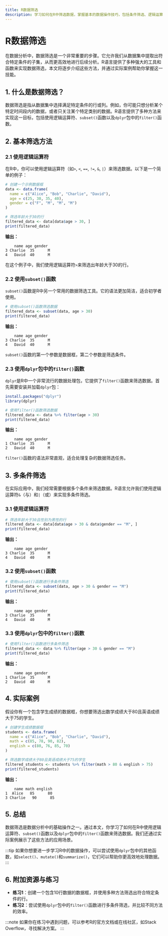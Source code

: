 ```yaml
---
title: R数据筛选
description: 学习如何在R中筛选数据，掌握基本的数据操作技巧，包括条件筛选、逻辑运算符的使用以及实际案例。
---
```


# R数据筛选

在数据分析中，数据筛选是一个非常重要的步骤。它允许我们从数据集中提取出符合特定条件的子集，从而更高效地进行后续分析。R语言提供了多种强大的工具和函数来实现数据筛选，本文将逐步介绍这些方法，并通过实际案例帮助你掌握这一技能。

## 1. 什么是数据筛选？

数据筛选是指从数据集中选择满足特定条件的行或列。例如，你可能只想分析某个特定时间段内的数据，或者只关注某个特定类别的数据。R语言提供了多种方法来实现这一目标，包括使用逻辑运算符、`subset()`函数以及`dplyr`包中的`filter()`函数。

## 2. 基本筛选方法

### 2.1 使用逻辑运算符

在R中，你可以使用逻辑运算符（如`>`, `<`, `==`, `!=`, `&`, `|`）来筛选数据。以下是一个简单的例子：

```r
# 创建一个示例数据框
data <- data.frame(
  name = c("Alice", "Bob", "Charlie", "David"),
  age = c(25, 30, 35, 40),
  gender = c("F", "M", "M", "M")
)

# 筛选年龄大于30的行
filtered_data <- data[data$age > 30, ]
print(filtered_data)
```

**输出：**

```
    name age gender
3 Charlie  35      M
4   David  40      M
```

在这个例子中，我们使用逻辑运算符`>`来筛选出年龄大于30的行。

### 2.2 使用`subset()`函数

`subset()`函数是R中另一个常用的数据筛选工具。它的语法更加简洁，适合初学者使用。

```r
# 使用subset()函数筛选数据
filtered_data <- subset(data, age > 30)
print(filtered_data)
```

**输出：**

```
    name age gender
3 Charlie  35      M
4   David  40      M
```

`subset()`函数的第一个参数是数据框，第二个参数是筛选条件。

### 2.3 使用`dplyr`包中的`filter()`函数

`dplyr`是R中一个非常流行的数据处理包，它提供了`filter()`函数来筛选数据。首先需要安装并加载`dplyr`包：

```r
install.packages("dplyr")
library(dplyr)

# 使用filter()函数筛选数据
filtered_data <- data %>% filter(age > 30)
print(filtered_data)
```

**输出：**

```
    name age gender
1 Charlie  35      M
2   David  40      M
```

`filter()`函数的语法非常直观，适合处理复杂的数据筛选任务。

## 3. 多条件筛选

在实际应用中，我们经常需要根据多个条件来筛选数据。R语言允许我们使用逻辑运算符`&`（与）和`|`（或）来实现多条件筛选。

### 3.1 使用逻辑运算符

```r
# 筛选年龄大于30且性别为男性的行
filtered_data <- data[data$age > 30 & data$gender == "M", ]
print(filtered_data)
```

**输出：**

```
    name age gender
3 Charlie  35      M
4   David  40      M
```

### 3.2 使用`subset()`函数

```r
# 使用subset()函数进行多条件筛选
filtered_data <- subset(data, age > 30 & gender == "M")
print(filtered_data)
```

**输出：**

```
    name age gender
3 Charlie  35      M
4   David  40      M
```

### 3.3 使用`dplyr`包中的`filter()`函数

```r
# 使用filter()函数进行多条件筛选
filtered_data <- data %>% filter(age > 30 & gender == "M")
print(filtered_data)
```

**输出：**

```
    name age gender
1 Charlie  35      M
2   David  40      M
```

## 4. 实际案例

假设你有一个包含学生成绩的数据框，你想要筛选出数学成绩大于80且英语成绩大于75的学生。

```r
# 创建学生成绩数据框
students <- data.frame(
  name = c("Alice", "Bob", "Charlie", "David"),
  math = c(85, 78, 90, 82),
  english = c(80, 76, 85, 70)
)

# 筛选数学成绩大于80且英语成绩大于75的学生
filtered_students <- students %>% filter(math > 80 & english > 75)
print(filtered_students)
```

**输出：**

```
    name math english
1  Alice   85      80
3 Charlie   90      85
```

## 5. 总结

数据筛选是数据分析中的基础操作之一。通过本文，你学习了如何在R中使用逻辑运算符、`subset()`函数以及`dplyr`包中的`filter()`函数来筛选数据。我们还通过实际案例展示了这些方法的应用场景。

:::tip
如果你想要进一步学习R中的数据操作，可以尝试使用`dplyr`包中的其他函数，如`select()`、`mutate()`和`summarize()`，它们可以帮助你更高效地处理数据。
:::

## 6. 附加资源与练习

- **练习1**：创建一个包含10行数据的数据框，并使用多种方法筛选出符合特定条件的行。
- **练习2**：尝试使用`dplyr`包中的`filter()`函数进行多条件筛选，并比较不同方法的效率。

:::note
如果你在练习中遇到问题，可以参考R的官方文档或在线社区，如Stack Overflow，寻找解决方案。
:::